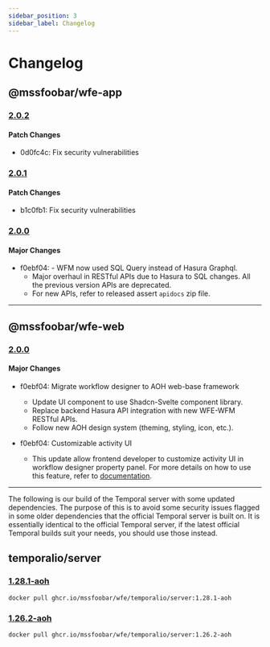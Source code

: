 ```yaml
---
sidebar_position: 3
sidebar_label: Changelog
---
```


# Changelog

## @mssfoobar/wfe-app

### [2.0.2](https://github.com/mssfoobar/wfe/releases/tag/app%2Fv2.0.2)

#### Patch Changes

- 0d0fc4c: Fix security vulnerabilities

### [2.0.1](https://github.com/mssfoobar/wfe/releases/tag/app%2Fv2.0.1)

#### Patch Changes

-   b1c0fb1: Fix security vulnerabilities

### [2.0.0](https://github.com/mssfoobar/wfe/releases/tag/app%2Fv2.0.0)

#### Major Changes

-   f0ebf04: - WFM now used SQL Query instead of Hasura Graphql.
    -   Major overhaul in RESTful APIs due to Hasura to SQL changes. All the previous version APIs are deprecated.
    -   For new APIs, refer to released assert `apidocs` zip file.

---

## @mssfoobar/wfe-web

### [2.0.0](https://github.com/mssfoobar/wfe/releases/tag/web%2Fv2.0.0)

#### Major Changes

-   f0ebf04: Migrate workflow designer to AOH web-base framework

    -   Update UI component to use Shadcn-Svelte component library.
    -   Replace backend Hasura API integration with new WFE-WFM RESTful APIs.
    -   Follow new AOH design system (theming, styling, icon, etc.).

-   f0ebf04: Customizable activity UI

    -   This update allow frontend developer to customize activity UI in workflow designer property panel. For more details
        on how to use this feature, refer to
        [documentation](../development/activity-developer-guide/custom-activity-ui.mdx).

---

The following is our build of the Temporal server with some updated dependencies. The purpose of this is to avoid some
security issues flagged in some older dependencies that the official Temporal server is built on. It is essentially
identical to the official Temporal server, if the latest official Temporal builds suit your needs, you should
use those instead.

## temporalio/server

### [1.28.1-aoh](https://github.com/mssfoobar/wfe/pkgs/container/wfe%2Ftemporalio%2Fserver/506854867?tag=1.28.1-aoh)

```
docker pull ghcr.io/mssfoobar/wfe/temporalio/server:1.28.1-aoh
```

### [1.26.2-aoh](https://github.com/mssfoobar/wfe/pkgs/container/wfe%2Ftemporalio%2Fserver/404916095?tag=1.26.2-aoh)

```
docker pull ghcr.io/mssfoobar/wfe/temporalio/server:1.26.2-aoh
```
